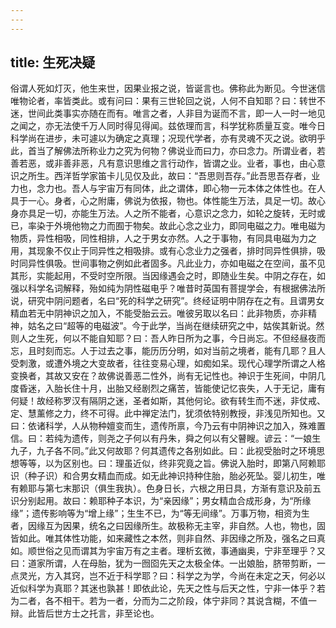 ```yaml
---
---
---
```

title: 生死决疑
---




俗谓人死如灯灭，他生来世，因果业报之说，皆诞言也。佛称此为断见。今世迷信唯物论者，率皆类此。或有问曰：果有三世轮回之说，人何不自知耶？曰：转世不迷，世间此类事实亦随在而有。唯言之者，人非目为诞而不言，即一人一时一地见之闻之，亦无法使千万人同时得见得闻。兹依理而言，科学犹称质量互变。唯今日科学尚在进步，未可遽以为确定之真理；况现代学者，亦有灵魂不灭之说。欲明乎此，首当了解佛法所称业力之究为何物？佛说业而曰力，亦曰念力。所谓业者，若善若恶，或非善非恶，凡有意识思维之言行动作，皆谓之业。业者，事也，由心意识之所生。西洋哲学家笛卡儿见仅及此，故曰：“吾思则吾存。”此吾思吾存者，业力也，念力也。吾人与宇宙万有同体，此之谓体，即心物一元本体之体性也。在人具于一心。身者，心之附庸，佛说为依报，物也。体性能生万法，具足一切。故心身亦具足一切，亦能生万法。人之所不能者，心意识之念力，如轮之旋转，无时或已，率染于外境他物之力而囿于物矣。故此心念之业力，即同电磁之力。唯电磁为物质，异性相吸，同性相排，人之于男女亦然。人之于事物，有同具电磁为力之用，其现象不仅止于同异性之相吸排。或有心念业力之强者，排时同异性俱排，吸时同异性俱吸。世间事物之例如此者固多。凡此业力，亦如电磁之在空间，虽不见其形，实能起用，不受时空所限。当因缘遇会之时，即随业生矣。中阴之存在，如强以科学名词解释，殆如纯为阴性磁电乎？唯昔时英国有菩提学会，有根据佛法所说，研究中阴问题者，名曰“死的科学之研究”。终经证明中阴存在之有。且谓男女精血若无中阴神识之加入，不能受胎云云。唯彼另取以名曰：此非物质，亦非精神，姑名之曰“超等的电磁波”。今于此学，当尚在继续研究之中，姑俟其新说。然则人之生死，何以不能自知耶？曰：吾人昨日所为之事，今日尚忘。不但经昼夜而忘，且时刻而忘。人于过去之事，能历历分明，如对当前之境者，能有几耶？且人受刺激，或遭外境之大变故者，往往变易心理，如痴如呆。现代心理学所谓之人格变换者，其故又安在？故佛说善恶二性外，尚有无记性也。神识于生死间，中阴几度昏迷，入胎长住十月，出胎又经剧烈之痛苦，皆能使记忆丧失，人于无记，庸有何疑！故经称罗汉有隔阴之迷，圣者如斯，其他何论。欲有转生而不迷，非仗戒、定、慧薰修之力，终不可得。此中禅定法门，犹须依特别教授，非浅见所知也。又曰：依诸科学，人从物种嬗变而生，遗传所禀，今乃云有中阴神识之加入，殊难置信。曰：若纯为遗传，则尧之子何以有丹朱，舜之何以有父瞽瞍。谚云：“一娘生九子，九子各不同。”此又何故耶？何其遗传之各别如此。曰：此视受胎时之环境思想等等，以为区别也。曰：理虽近似，终非究竟之旨。佛说入胎时，即第八阿赖耶识（种子识）和合男女精血而成。如无此神识持种住胎，胎必死坠。婴儿初生，唯有赖耶与第七末那识（俱生我执）。色身日长，六根之用日具，方渐有意识及前五识分别起用。故曰：赖耶种子本识，为“亲因缘”；男女精血合成形身，为“所缘缘”；遗传影响等为“增上缘”；生生不已，为“等无间缘”。万事万物，相资为生者，因缘互为因果，统名之曰因缘所生。故极称无主宰，非自然。人也，物也，固皆如此。唯其体性功能，如来藏性之本然，则非自然、非因缘之所及，强名之曰真如。顺世俗之见而谓其为宇宙万有之主者。理析玄微，事通幽奥，宁非至理乎？又曰：道家所谓，人在母胎，犹为一囫囵先天之太极全体。一出娘胎，脐带剪断，一点灵光，方入其窍，岂不近于科学耶？曰：科学之为学，今尚在未定之天，何必以近似科学为真耶？其迷也孰甚！即依此论，先天之性与后天之性，宁非一体乎？若为二者，各不相干。若为一者，分而为二之阶段，体宁非同？其说含糊，不值一辩。此皆后世方士之托言，非至论也。
